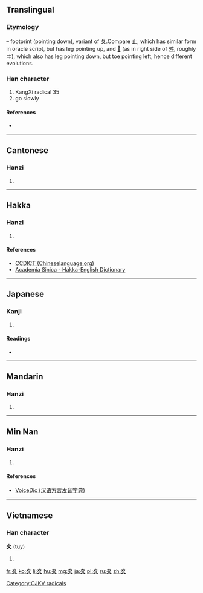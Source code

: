 {{also|夂|攵}}
==Translingual==
{{stroke order|type=animate}}

===Etymology===
{{liushu|p}} – footprint (pointing down), variant of [[夂]].Compare [[止]], which has similar form in oracle script, but has leg pointing up, and [[𡕒]] (as in right side of [[舛]], roughly [[ヰ]]), which also has leg pointing down, but toe pointing left, hence different evolutions.

{{Han etyl}}

===Han character===
{{Han char|rn=35|rad=夊|as=00|sn=3|four=|canj=竹水 (HE), XX竹水 (XXHE)}}

# KangXi radical 35
# go slowly

====References====
* {{Han ref|kx=0245.010|dkj=05708|dj=0485.180|hdz=20867.160|uh=590A|ud=22794}}

----

==Cantonese==

===Hanzi===
{{yue-hanzi|jyut=|y=seui1}}

# {{defn|lang=yue|sort=夊00}}

----

==Hakka==

===Hanzi===
{{hak-hanzi|poj=[[soi]], [[sui]]|gd=soi<sup>1</sup>, sui<sup>1</sup>|hpy=}}

# {{defn|lang=hak|sort=夊00}}

====References====
*[http://www.chinalanguage.com/dictionaries/?mode=view&view=chardict&query=%E5%A4%8A CCDICT (Chineselanguage.org)]
*[http://minhakka.ling.sinica.edu.tw/bkg/hakyin/search.php?DETAIL=1&LIMIT=id=39876&dbname=su_tian_1&graph=2 Academia Sinica - Hakka-English Dictionary]

----

==Japanese==

===Kanji===
{{ja-kanji|grade=9|rs=夊00}}

# {{defn|lang=ja|sort=夊00}}

====Readings====
* {{ja-readings|on=[[すい]] (sui)|kun=[[すいにょう]] (suinyō)}}

----

==Mandarin==

===Hanzi===
{{cmn-hanzi|pin=[[suī]] ([[sui1]])|wg=sui<sup>1</sup>}}

# {{defn|lang=cmn|sort=夊00}}

----

==Min Nan==

===Hanzi===
{{nan-hanzi|poj=sui (sui<sup>1</sup>)|gd=sui<sup>1</sup>}}

# {{defn|lang=nan|sort=夊00}}

====References====
*[http://cn.voicedic.com/ VoiceDic (汉语方言发音字典)]

----

==Vietnamese==

===Han character===
'''夊''' ([[tuy]])

# {{defn|lang=vi}}

[[Category:CJKV radicals]]

[[fr:夊]]
[[ko:夊]]
[[li:夊]]
[[hu:夊]]
[[mg:夊]]
[[ja:夊]]
[[pl:夊]]
[[ru:夊]]
[[zh:夊]]